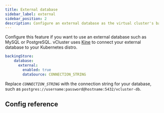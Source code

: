 ```yaml
---
title: External database
sidebar_label: external
sidebar_position: 2
description: Configure an external database as the virtual cluster's backing store.
---
```



Configure this feature if you want to use an external database such as MySQL or PostgreSQL. vCluster uses [Kine](https://github.com/k3s-io/kine) to connect your external database to your Kubernetes distro.

```yaml
backingStore:
    database:
      external:
        enabled: true
        dataSource: CONNECTION_STRING
```

Replace _`CONNECTION_STRING`_ with the connection string for your database, such as `postgres://username:password@hostname:5432/vcluster-db`.

## Config reference

<ConfigReference/>

